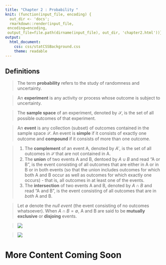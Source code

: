 ```yaml
---
title: "Chapter 2 : Probability "
knit: (function(input_file, encoding) {
  out_dir <- 'docs';
  rmarkdown::render(input_file,
 encoding=encoding,
 output_file=file.path(dirname(input_file), out_dir, 'chapter2.html'))})
output: 
  html_document:
    css: css/statCSSBackground.css
    theme: readable
---
```


## Definitions 

> The term **probability** refers to the study of randomness and uncertainty. 

> An **experiment** is any activity or process whose outcome is subject to uncertainty. 

> The **sample space** of an experiment, denoted by $\mathscr{S}$, is the set of all possible outcomes of that experiment. 

> An **event** is any collection (subset) of outcomes contained in the sample space $\mathscr{S}$. An event is **simple** if it consists of exactly one outcome and **compound** if it consists of more than one outcome. 

> 1. The **complement** of an event A, denoted by $A'$, is the set of all outcomes in $\mathscr{S}$ that are not contained in A. 
> 2. The **union** of two events A and B, dentoed by $A\cup B$ and read "A or B", is the event consisting of all outcomes that are either in A or in B or in both events (so that the union includes outcomes for which both A and B occur as well as outcomes for which exactly one occurs) - that is, all outcomes in at least one of the events. 
> 3. The **intersection** of two events A and B, denoted by $A\cap B$ and read "A and B", is the event consisting of all outcomes that are in *both* A and B. 

> Let $\emptyset$ denote the *null event* (the event consisting of no outcomes whatsoever). When $A\cap B=\emptyset$, A and B are said to be **mutually exclusive** or **disjoing** events. 

> ![](img/fig2.1.png)

>![](img/vendiagrams.png)

# More Content Coming Soon 
